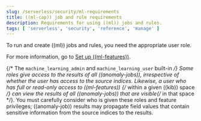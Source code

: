 ```yaml
---
slug: /serverless/security/ml-requirements
title: ((ml-cap)) job and rule requirements
description: Requirements for using ((ml)) jobs and rules.
tags: [ 'serverless', 'security', 'reference', 'manage' ]
---
```


<DocBadge template="technical preview" />
<div id="ml-requirements"></div>

To run and create ((ml)) jobs and rules, you need the appropriate <DocLink slug="/serverless/general/assign-user-roles">user role</DocLink>.

For more information, go to [Set up ((ml-features))](((ml-docs))/setup.html).

<DocCallOut title="Important" color="warning">

{/* The `machine_learning_admin` and `machine_learning_user` built-in */} Some roles give
access to the results of _all_ ((anomaly-jobs)), irrespective of whether the user
has access to the source indices. Likewise, a user who has full or read-only
access to ((ml-features)) {/* within a given ((kib)) space */} can view the results of _all_
((anomaly-jobs)) that are visible{/*  in that space */}. You must carefully consider who
is given these roles and feature privileges; ((anomaly-job)) results may propagate
field values that contain sensitive information from the source indices to the
results.

</DocCallOut>
